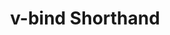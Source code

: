 ---
id: "vue_tf_med_003"
questionType: "TRUE_FALSE"
title: "v-bind Shorthand"
statement: "The shorthand for v-bind is @attribute."
difficulty: "MEDIUM"
category: "Vue"
correctAnswer: false
explanation: "The correct shorthand for v-bind is :attribute."
---